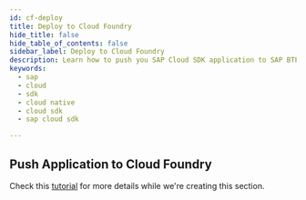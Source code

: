 ```yaml
---
id: cf-deploy
title: Deploy to Cloud Foundry
hide_title: false
hide_table_of_contents: false
sidebar_label: Deploy to Cloud Foundry
description: Learn how to push you SAP Cloud SDK application to SAP BTP, Cloud Foundry environment
keywords:
  - sap
  - cloud
  - sdk
  - cloud native
  - cloud sdk
  - sap cloud sdk

---
```


## Push Application to Cloud Foundry

Check this [tutorial](https://developers.sap.com/tutorials/s4sdk-cloud-foundry-sample-application.html) for more details while we're creating this section.
